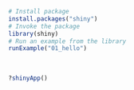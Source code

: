 
```r
# Install package
install.packages("shiny")
# Invoke the package
library(shiny)
# Run an example from the library
runExample("01_hello")
```
<br>
```r
?shinyApp()
```